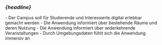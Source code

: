 
### <Em>{headline}</Em>



<Content>
- Der Campus soll für Studierende und Interessierte digital erlebbar gemacht werden
- Die Anwendung informiert über bestehende Räume und deren Nutzung
- Die Anwendung informiert über widerkehrende Veranstaltungen 
- Durch Umgebungsdaten fühlt sich die Anwendung immersiv an
</Content>